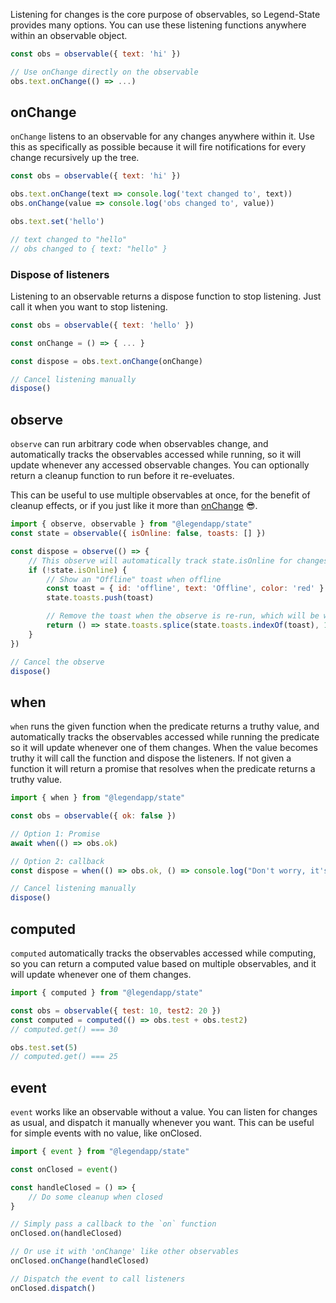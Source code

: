 Listening for changes is the core purpose of observables, so Legend-State provides many options. You can use these listening functions anywhere within an observable object.

```js
const obs = observable({ text: 'hi' })

// Use onChange directly on the observable
obs.text.onChange(() => ...)
```

## onChange

`onChange` listens to an observable for any changes anywhere within it. Use this as specifically as possible because it will fire notifications for every change recursively up the tree.

```js
const obs = observable({ text: 'hi' })

obs.text.onChange(text => console.log('text changed to', text))
obs.onChange(value => console.log('obs changed to', value))

obs.text.set('hello')

// text changed to "hello"
// obs changed to { text: "hello" }
```

### Dispose of listeners

Listening to an observable returns a dispose function to stop listening. Just call it when you want to stop listening.

```js
const obs = observable({ text: 'hello' })

const onChange = () => { ... }

const dispose = obs.text.onChange(onChange)

// Cancel listening manually
dispose()
```

## observe

`observe` can run arbitrary code when observables change, and automatically tracks the observables accessed while running, so it will update whenever any accessed observable changes. You can optionally return a cleanup function to run before it re-eveluates.

This can be useful to use multiple observables at once, for the benefit of cleanup effects, or if you just like it more than [onChange](#onchange) 😎.

```js
import { observe, observable } from "@legendapp/state"
const state = observable({ isOnline: false, toasts: [] })

const dispose = observe(() => {
    // This observe will automatically track state.isOnline for changes
    if (!state.isOnline) {
        // Show an "Offline" toast when offline
        const toast = { id: 'offline', text: 'Offline', color: 'red' }
        state.toasts.push(toast)

        // Remove the toast when the observe is re-run, which will be when isOnline becomes true
        return () => state.toasts.splice(state.toasts.indexOf(toast), 1)
    }
})

// Cancel the observe
dispose()
```

## when

`when` runs the given function when the predicate returns a truthy value, and automatically tracks the observables accessed while running the predicate so it will update whenever one of them changes. When the value becomes truthy it will call the function and dispose the listeners. If not given a function it will return a promise that resolves when the predicate returns a truthy value.

```js
import { when } from "@legendapp/state"

const obs = observable({ ok: false })

// Option 1: Promise
await when(() => obs.ok)

// Option 2: callback
const dispose = when(() => obs.ok, () => console.log("Don't worry, it's ok"))

// Cancel listening manually
dispose()
```

## computed

`computed` automatically tracks the observables accessed while computing, so you can  return a computed value based on multiple observables, and it will update whenever one of them changes.

```js
import { computed } from "@legendapp/state"

const obs = observable({ test: 10, test2: 20 })
const computed = computed(() => obs.test + obs.test2)
// computed.get() === 30

obs.test.set(5)
// computed.get() === 25
```

## event

`event` works like an observable without a value. You can listen for changes as usual, and dispatch it manually whenever you want. This can be useful for simple events with no value, like onClosed.

```js
import { event } from "@legendapp/state"

const onClosed = event()

const handleClosed = () => {
    // Do some cleanup when closed
}

// Simply pass a callback to the `on` function
onClosed.on(handleClosed)

// Or use it with 'onChange' like other observables
onClosed.onChange(handleClosed)

// Dispatch the event to call listeners
onClosed.dispatch()
```
